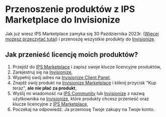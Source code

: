 # Przenoszenie produktów z IPS Marketplace do Invisionize

Jak już wiesz IPS Marketplace zamyka się 30 Października 2023r. ([Więcej możesz przeczytać tutaj](https://invisioncommunity.com/news/invision-community/marketplace-closure-r1283/)) i przenoszę wszystkie produkty do [Invisionize](https://forum.invisionize.pl/).

## Jak przenieść licencję moich produktów?

1. Przejdź do [IPS Marketplace](https://invisioncommunity.com/marketplace/) i zapisz swoje klucze licencyjne produktów,
2. Zarejestruj się na [Invisionize](https://forum.invisionize.pl/),
3. Wypełnij swój adres na [Invisionize Client Panel](https://forum.invisionize.pl/clients/addresses/),
4. Znajdź swój produkt na [Invisionize Marketplace](https://forum.invisionize.pl/files/) i kliknij przycisk "Kup teraz", **ale nie płać za produkt**,
5. Wyślij mi wiadomość na [IPS Community](https://invisioncommunity.com/messenger/compose/?to=580858) lub [Invisionize](https://forum.invisionize.pl/messenger/compose/?to=19185) z nazwą użytkownika na [Invisionize](https://forum.invisionize.pl/), które produkty chcesz przenieść oraz klucze licencyjne z [IPS Marketplace](https://invisioncommunity.com/marketplace/),
6. Poczekaj na odpowiedź. Ja przeniosę Twoje zakupy na Twoje konto.
